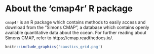 # About the 'cmap4r' R package {-}


`cmap4r` is an R package which contains methods to easily access and download
from the "Simons CMAP", a database which contains openly available quantitative
data about the ocean.  For further reading about Simons
CMAP, refer to https://cmap.readthedocs.io/.


```r
knitr::include_graphics('caustics_grid.png')
```



